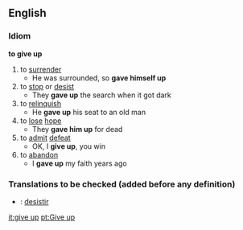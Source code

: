 ==English==
===Idiom===
'''to give up'''
#to [[surrender]]
#* He was surrounded, so '''gave himself up'''
#to [[stop]] or [[desist]]
#* They '''gave up''' the search when it got dark
#to [[relinquish]]
#* He '''gave up''' his seat to an old man
#to [[lose]] [[hope]]
#* They '''gave him up''' for dead
#to [[admit]] [[defeat]]
#* OK, I '''give up''', you win
#to [[abandon]]
#* I '''gave up''' my faith years ago

===Translations to be checked (added before any definition)===

*{{pt}}: [[desistir]]

[[it:give up]]
[[pt:Give up]]